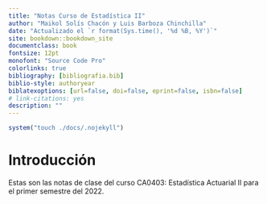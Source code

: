 ```yaml
--- 
title: "Notas Curso de Estadística II"
author: "Maikol Solís Chacón y Luis Barboza Chinchilla"
date: "Actualizado el `r format(Sys.time(), '%d %B, %Y')`"
site: bookdown::bookdown_site
documentclass: book
fontsize: 12pt
monofont: "Source Code Pro"
colorlinks: true
bibliography: [bibliografia.bib]
biblio-style: authoryear
biblatexoptions: [url=false, doi=false, eprint=false, isbn=false]
# link-citations: yes
description: ""
---
```


```r
system("touch ./docs/.nojekyll")
```

# Introducción

Estas son las notas de clase del curso CA0403: Estadística Actuarial II para el primer semestre del 2022.

 
